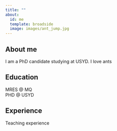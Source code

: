 ```yaml
---
title: ""
about:
  id: me
  template: broadside
  image: images/ant_jump.jpg
---
```


## About me
I am a PhD candidate studying at USYD. I love ants

## Education
MRES @ MQ  
PHD @ USYD

## Experience
Teaching experience 